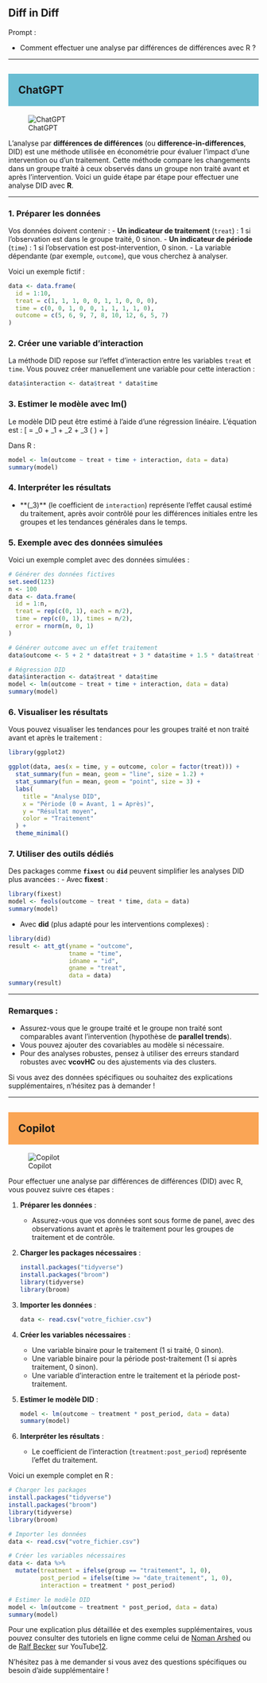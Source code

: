 ## Diff in Diff

::: {.callout-note appearance="simple"}
Prompt : 

* Comment effectuer une analyse par différences de différences avec R ?


:::

----

## ChatGPT {style="background-color: #69bdd2; padding: 20px;"}
![ChatGPT](../img/ChatGPT.PNG)

L’analyse par **différences de différences** (ou **difference-in-differences**, DID) est une méthode utilisée en économétrie pour évaluer l'impact d'une intervention ou d'un traitement. Cette méthode compare les changements dans un groupe traité à ceux observés dans un groupe non traité avant et après l'intervention. Voici un guide étape par étape pour effectuer une analyse DID avec **R**.

---

### 1. Préparer les données
Vos données doivent contenir :
- **Un indicateur de traitement** (`treat`) : 1 si l'observation est dans le groupe traité, 0 sinon.
- **Un indicateur de période** (`time`) : 1 si l'observation est post-intervention, 0 sinon.
- La variable dépendante (par exemple, `outcome`), que vous cherchez à analyser.

Voici un exemple fictif :
```R
data <- data.frame(
  id = 1:10,
  treat = c(1, 1, 1, 0, 0, 1, 1, 0, 0, 0),
  time = c(0, 0, 1, 0, 0, 1, 1, 1, 1, 0),
  outcome = c(5, 6, 9, 7, 8, 10, 12, 6, 5, 7)
)
```

### 2. Créer une variable d’interaction
La méthode DID repose sur l'effet d'interaction entre les variables `treat` et `time`. Vous pouvez créer manuellement une variable pour cette interaction :
```R
data$interaction <- data$treat * data$time
```

### 3. Estimer le modèle avec **lm()**
Le modèle DID peut être estimé à l'aide d'une régression linéaire. L'équation est :
\[
\text{Outcome} = \beta_0 + \beta_1 \cdot \text{treat} + \beta_2 \cdot \text{time} + \beta_3 \cdot (\text{treat} \times \text{time}) + \varepsilon
\]

Dans R :
```R
model <- lm(outcome ~ treat + time + interaction, data = data)
summary(model)
```

### 4. Interpréter les résultats
- **\(\beta_3\)** (le coefficient de `interaction`) représente l’effet causal estimé du traitement, après avoir contrôlé pour les différences initiales entre les groupes et les tendances générales dans le temps.

### 5. Exemple avec des données simulées
Voici un exemple complet avec des données simulées :
```R
# Générer des données fictives
set.seed(123)
n <- 100
data <- data.frame(
  id = 1:n,
  treat = rep(c(0, 1), each = n/2),
  time = rep(c(0, 1), times = n/2),
  error = rnorm(n, 0, 1)
)

# Générer outcome avec un effet traitement
data$outcome <- 5 + 2 * data$treat + 3 * data$time + 1.5 * data$treat * data$time + data$error

# Régression DID
data$interaction <- data$treat * data$time
model <- lm(outcome ~ treat + time + interaction, data = data)
summary(model)
```

### 6. Visualiser les résultats
Vous pouvez visualiser les tendances pour les groupes traité et non traité avant et après le traitement :
```R
library(ggplot2)

ggplot(data, aes(x = time, y = outcome, color = factor(treat))) +
  stat_summary(fun = mean, geom = "line", size = 1.2) +
  stat_summary(fun = mean, geom = "point", size = 3) +
  labs(
    title = "Analyse DID",
    x = "Période (0 = Avant, 1 = Après)",
    y = "Résultat moyen",
    color = "Traitement"
  ) +
  theme_minimal()
```

### 7. Utiliser des outils dédiés
Des packages comme **`fixest`** ou **`did`** peuvent simplifier les analyses DID plus avancées :
- Avec **fixest** :
```R
library(fixest)
model <- feols(outcome ~ treat * time, data = data)
summary(model)
```
- Avec **did** (plus adapté pour les interventions complexes) :
```R
library(did)
result <- att_gt(yname = "outcome", 
                 tname = "time", 
                 idname = "id", 
                 gname = "treat", 
                 data = data)
summary(result)
```

---

### Remarques :
- Assurez-vous que le groupe traité et le groupe non traité sont comparables avant l'intervention (hypothèse de **parallel trends**).
- Vous pouvez ajouter des covariables au modèle si nécessaire.
- Pour des analyses robustes, pensez à utiliser des erreurs standard robustes avec **vcovHC** ou des ajustements via des clusters.

Si vous avez des données spécifiques ou souhaitez des explications supplémentaires, n’hésitez pas à demander !

----

## Copilot {style="background-color: #faa555; padding: 20px;"}
![Copilot](../img/copilot.PNG)

Pour effectuer une analyse par différences de différences (DID) avec R, vous pouvez suivre ces étapes :

1. **Préparer les données** :
   - Assurez-vous que vos données sont sous forme de panel, avec des observations avant et après le traitement pour les groupes de traitement et de contrôle.

2. **Charger les packages nécessaires** :
   ```r
   install.packages("tidyverse")
   install.packages("broom")
   library(tidyverse)
   library(broom)
   ```

3. **Importer les données** :
   ```r
   data <- read.csv("votre_fichier.csv")
   ```

4. **Créer les variables nécessaires** :
   - Une variable binaire pour le traitement (1 si traité, 0 sinon).
   - Une variable binaire pour la période post-traitement (1 si après traitement, 0 sinon).
   - Une variable d'interaction entre le traitement et la période post-traitement.

5. **Estimer le modèle DID** :
   ```r
   model <- lm(outcome ~ treatment * post_period, data = data)
   summary(model)
   ```

6. **Interpréter les résultats** :
   - Le coefficient de l'interaction (`treatment:post_period`) représente l'effet du traitement.

Voici un exemple complet en R :

```r
# Charger les packages
install.packages("tidyverse")
install.packages("broom")
library(tidyverse)
library(broom)

# Importer les données
data <- read.csv("votre_fichier.csv")

# Créer les variables nécessaires
data <- data %>%
  mutate(treatment = ifelse(group == "traitement", 1, 0),
         post_period = ifelse(time >= "date_traitement", 1, 0),
         interaction = treatment * post_period)

# Estimer le modèle DID
model <- lm(outcome ~ treatment * post_period, data = data)
summary(model)
```

Pour une explication plus détaillée et des exemples supplémentaires, vous pouvez consulter des tutoriels en ligne comme celui de [Noman Arshed](https://www.youtube.com/watch?v=ja_3T7hlUt4) ou de [Ralf Becker](https://www.youtube.com/watch?v=NmKNQdsLlh0) sur YouTube[1](https://www.youtube.com/watch?v=ja_3T7hlUt4)[2](https://www.youtube.com/watch?v=NmKNQdsLlh0).

N'hésitez pas à me demander si vous avez des questions spécifiques ou besoin d'aide supplémentaire !